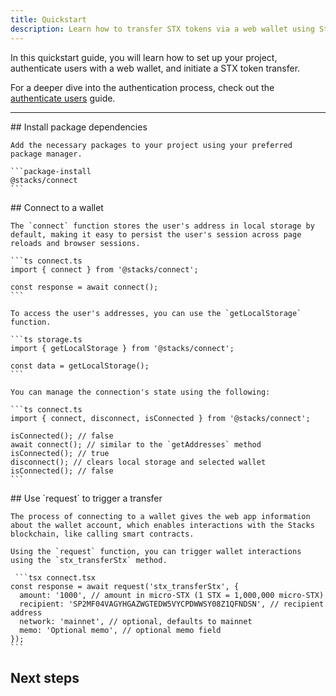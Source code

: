 ```yaml
---
title: Quickstart
description: Learn how to transfer STX tokens via a web wallet using Stacks Connect.
---
```



In this quickstart guide, you will learn how to set up your project, authenticate users with a web wallet, and initiate a STX token transfer.

For a deeper dive into the authentication process, check out the [authenticate users](/stacks/connect/guides/authenticate-users) guide.

---

<Steps>
  <Step>
    ## Install package dependencies
  
    Add the necessary packages to your project using your preferred package manager.

    ```package-install
    @stacks/connect
    ```
  </Step>
  <Step>
    ## Connect to a wallet
  
    The `connect` function stores the user's address in local storage by default, making it easy to persist the user's session across page reloads and browser sessions.

    ```ts connect.ts
    import { connect } from '@stacks/connect';

    const response = await connect();
    ```

    To access the user's addresses, you can use the `getLocalStorage` function.

    ```ts storage.ts
    import { getLocalStorage } from '@stacks/connect';

    const data = getLocalStorage();
    ```

    You can manage the connection's state using the following:

    ```ts connect.ts
    import { connect, disconnect, isConnected } from '@stacks/connect';

    isConnected(); // false
    await connect(); // similar to the `getAddresses` method
    isConnected(); // true
    disconnect(); // clears local storage and selected wallet
    isConnected(); // false
    ```
  </Step>
  <Step>
    ## Use `request` to trigger a transfer
  
    The process of connecting to a wallet gives the web app information about the wallet account, which enables interactions with the Stacks blockchain, like calling smart contracts.

    Using the `request` function, you can trigger wallet interactions using the `stx_transferStx` method.

     ```tsx connect.tsx
    const response = await request('stx_transferStx', {
      amount: '1000', // amount in micro-STX (1 STX = 1,000,000 micro-STX)
      recipient: 'SP2MF04VAGYHGAZWGTEDW5VYCPDWWSY08Z1QFNDSN', // recipient address
      network: 'mainnet', // optional, defaults to mainnet
      memo: 'Optional memo', // optional memo field
    });
    ```
  </Step>
</Steps>

## Next steps

<Cards>
  <Card
    href="/stacks/connect/guides/authenticate-users"
    title="Authenticate users"
    description="Learn how to authenticate users using the Connect package in Stacks.js."
  />
  <Card
    href="/stacks/connect/guides/broadcast-transactions"
    title="Sign transactions"
    description="Learn how to sign transactions using Stacks.js."
  />
  <Card
    href="/stacks/connect/guides/sign-messages"
    title="Sign messages"
    description="Learn how to sign messages using Stacks.js."
  />
</Cards>
